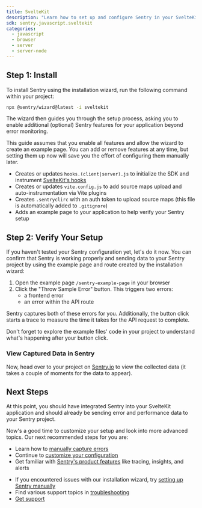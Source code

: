 ```yaml
---
title: SvelteKit
description: "Learn how to set up and configure Sentry in your SvelteKit application using the installation wizard, capture your first errors, and view them in Sentry."
sdk: sentry.javascript.sveltekit
categories:
  - javascript
  - browser
  - server
  - server-node
---
```


<PlatformContent includePath="getting-started-prerequisites" />

## Step 1: Install

To install Sentry using the installation wizard, run the following command within your project:

```bash
npx @sentry/wizard@latest -i sveltekit
```

The wizard then guides you through the setup process, asking you to enable additional (optional) Sentry features for your application beyond error monitoring.

<PlatformContent includePath="getting-started-features-expandable" />

This guide assumes that you enable all features and allow the wizard to create an example page. You can add or remove features at any time, but setting them up now will save you the effort of configuring them manually later.

<Expandable title="What does the installation wizard change inside your application?">

- Creates or updates `hooks.(client|server).js` to initialize the SDK and instrument [SvelteKit's hooks](https://kit.svelte.dev/docs/hooks)
- Creates or updates `vite.config.js` to add source maps upload and auto-instrumentation via Vite plugins
- Creates `.sentryclirc` with an auth token to upload source maps (this file is automatically added to `.gitignore`)
- Adds an example page to your application to help verify your Sentry setup

</Expandable>

## Step 2: Verify Your Setup

If you haven't tested your Sentry configuration yet, let's do it now. You can confirm that Sentry is working properly and sending data to your Sentry project by using the example page and route created by the installation wizard:

1. Open the example page `/sentry-example-page` in your browser
2. Click the "Throw Sample Error" button. This triggers two errors:
   - a frontend error
   - an error within the API route

Sentry captures both of these errors for you. Additionally, the button click starts a trace to measure the time it takes for the API request to complete.

<Alert level="success" title="Tip">

Don't forget to explore the example files' code in your project to understand what's happening after your button click.

</Alert>

### View Captured Data in Sentry

Now, head over to your project on [Sentry.io](https://sentry.io) to view the collected data (it takes a couple of moments for the data to appear).

<PlatformContent includePath="getting-started-browser-sandbox-warning" />

<PlatformContent includePath="getting-started-verify-locate-data" />

## Next Steps

At this point, you should have integrated Sentry into your SvelteKit application and should already be sending error and performance data to your Sentry project.

Now's a good time to customize your setup and look into more advanced topics.
Our next recommended steps for you are:

- Learn how to [manually capture errors](/platforms/javascript/guides/sveltekit/usage/)
- Continue to [customize your configuration](/platforms/javascript/guides/sveltekit/configuration/)
- Get familiar with [Sentry's product features](/product) like tracing, insights, and alerts

<Expandable permalink={false} title="Are you having problems setting up the SDK?">

- If you encountered issues with our installation wizard, try [setting up Sentry manually](/platforms/javascript/guides/sveltekit/manual-setup/)
- Find various support topics in [troubleshooting](/platforms/javascript/guides/sveltekit/troubleshooting/)
- [Get support](https://sentry.zendesk.com/hc/en-us/)

</Expandable>
